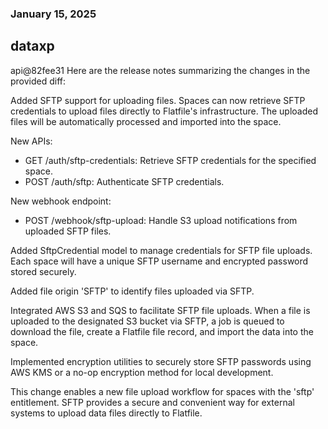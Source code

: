 ### January 15, 2025
## dataxp

api@82fee31
Here are the release notes summarizing the changes in the provided diff:

Added SFTP support for uploading files. Spaces can now retrieve SFTP credentials to upload files directly to Flatfile's infrastructure. The uploaded files will be automatically processed and imported into the space.

New APIs:
- GET /auth/sftp-credentials: Retrieve SFTP credentials for the specified space.
- POST /auth/sftp: Authenticate SFTP credentials.

New webhook endpoint:
- POST /webhook/sftp-upload: Handle S3 upload notifications from uploaded SFTP files.

Added SftpCredential model to manage credentials for SFTP file uploads. Each space will have a unique SFTP username and encrypted password stored securely.

Added file origin 'SFTP' to identify files uploaded via SFTP.

Integrated AWS S3 and SQS to facilitate SFTP file uploads. When a file is uploaded to the designated S3 bucket via SFTP, a job is queued to download the file, create a Flatfile file record, and import the data into the space.

Implemented encryption utilities to securely store SFTP passwords using AWS KMS or a no-op encryption method for local development.

This change enables a new file upload workflow for spaces with the 'sftp' entitlement. SFTP provides a secure and convenient way for external systems to upload data files directly to Flatfile.